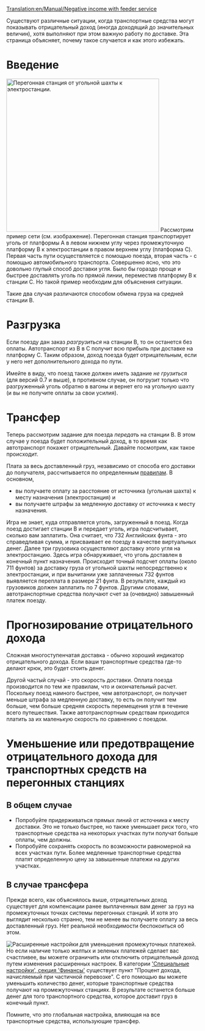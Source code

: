 [[Translation:en/Manual/Negative income with feeder service]]

{{ru/Перевод|en/Manual/Negative income with feeder service|50}} 

Существуют различные ситуации, когда транспортные средства могут показывать отрицательный доход (иногда доходящий до значительных величин), хотя выполняют при этом важную работу по доставке. Эта страница объясняет, почему такое случается и как этого избежать.

= Введение =
[[File:en/Manual/Feeder negative income.png|right|thumb|400px|Перегонная станция от угольной шахты к электростанции.]]
Рассмотрим пример сети (см. изображение). Перегонная станция транспортирует уголь от платформы A в левом нижнем углу через промежуточную платформу B к электростанции в правом верхнем углу (платформа C). Первая часть пути осуществляется с помощью поезда, вторая часть - с помощью автомобильного транспорта. Совершенно ясно, что это довольно глупый способ доставки угля. Было бы гораздо проще и быстрее доставлять уголь по прямой линии, переместив платформу B к станции C. Но такой пример необходим для объяснения ситуации.

Такие два случая различаются способом обмена груза на средней станции B.
{{en/-}}

= Разгрузка =
Если поезду дан заказ ''разгрузиться'' на станции B, то он останется без оплаты. Автотранспорт из B в C получит всю прибыль при доставке на платформу C. Таким образом, доход поезда будет отрицательным, если у него нет дополнительного дохода по пути.

Имейте в виду, что поезд также должен иметь задание ''не грузиться'' (для версий 0.7 и выше), в противном случае, он погрузит только что разгруженный уголь обратно в вагоны и вернет его на угольную шахту (и вы не получите оплаты за свои усилия).

= Трансфер =
Теперь рассмотрим задание для поезда ''передать'' на станции B. В этом случае у поезда будет положительный доход, в то время как автотранспорт покажет отрицательный. Давайте посмотрим, как такое происходит.

Плата за весь доставленный груз, независимо от способа его доставки до получателя, рассчитывается по определенным [[ru/Manual/Game Mechanics/Main Page#rastsenki-za-dostavku-gruza|правилам]]. В основном,
* вы получаете оплату за расстояние от источника (угольная шахта) к месту назначения (электростанция) и
* вы получаете штрафы за медленную доставку от источника к месту назначения.

Игра не знает, куда отправляется уголь, загруженный в поезд. Когда поезд достигает станции B и передает уголь, игра подсчитывает, сколько вам заплатить. Она считает, что 732 Английских фунта - это справедливая сумма, и присваивает ее поезду в качестве виртуальных денег.
Далее три грузовика осуществляют доставку этого угля на электростанцию. Здесь игра обнаруживает, что уголь доставлен в конечный пункт назначения. Происходит точный подсчет оплаты (около 711 фунтов) за доставку груза от угольной шахты непосредственно к электростанции, и при вычитании уже заплаченных 732 фунтов выявляется переплата в размере 21 фунта. В результате, каждый из грузовиков должен заплатить по 7 фунтов.
Другими словами, автотранспортные средства получают счет за (очевидно) завышенный платеж поезду.

=Прогнозирование отрицательного дохода=
Сложная многоступенчатая доставка - обычно хороший индикатор отрицательного дохода. Если ваши транспортные средства где-то делают крюк, это будет стоить денег.

Другой частый случай - это скорость доставки. Оплата поезда производится по тем же правилам, что и окончательный расчет. Поскольку поезд намного быстрее, чем автотранспорт, он получает меньше штрафа за медленную доставку, то есть он получит тем больше, чем больше средняя скорость перемещения угля в течение всего путешествия. Также автотранспортным средствам приходится платить за их маленькую скорость по сравнению с поездом.

=Уменьшение или предотвращение отрицательного дохода для транспортных средств на перегонных станциях=
==В общем случае==
* Попробуйте придерживаться прямых линий от источника к месту доставки. Это не только быстрее, но также уменьшает риск того, что транспортные средства на некоторых участках пути получат больше оплаты, чем должны.
* Попробуйте сохранять скорость по возможности равномерной на всех участках пути. Более медленные транспортные средства платят определенную цену за завышенные платежи на других участках.

==В случае трансфера==
Прежде всего, как объяснялось выше, отрицательных доход существует для компенсации ранее выплаченных вам денег за груз на промежуточных точках системы перегонных станций.
И хотя это выглядит несколько странно, тем не менее вы получаете оплату за весь доставленный груз. Нет реальной необходимости беспокоиться об этом.

[[File:en/Manual/Feeder systems percentage.png|right|thumb|Расширенные настройки для уменьшения промежуточных платежей.]]
Но если наличие только желтых и зеленых платежей сделает вас счастливее, вы можете ограничить или отключить отрицательный доход путем изменения расширенных настроек. В категории [[ru/Archive/Manual/Settings/Расширенные настройки/Экономика|'Специальные настройки', секция 'Финансы']] существует пункт "Процент дохода, начисляемый при частичной перевозке". С его помощью вы можете уменьшить количество денег, которые транспортные средства получают на промежуточных станциях. В результате останется больше денег для того транспортного средства, которое доставит груз в конечный пункт.

Помните, что это глобальная настройка, влияющая на все транспортные средства, использующие трансфер.